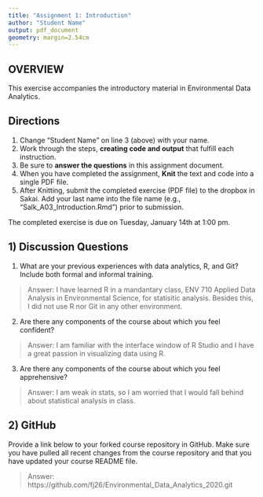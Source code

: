 ```yaml
---
title: "Assignment 1: Introduction"
author: "Student Name"
output: pdf_document
geometry: margin=2.54cm
---
```


## OVERVIEW

This exercise accompanies the introductory material in Environmental Data Analytics. 

## Directions
1. Change "Student Name" on line 3 (above) with your name.
3. Work through the steps, **creating code and output** that fulfill each instruction.
4. Be sure to **answer the questions** in this assignment document.
6. When you have completed the assignment, **Knit** the text and code into a single PDF file.
8. After Knitting, submit the completed exercise (PDF file) to the dropbox in Sakai. Add your last name into the file name (e.g., "Salk_A03_Introduction.Rmd") prior to submission.

The completed exercise is due on Tuesday, January 14th at 1:00 pm.

## 1) Discussion Questions

1. What are your previous experiences with data analytics, R, and Git? Include both formal and informal training.

> Answer: I have learned R in a mandantary class, ENV 710 Applied Data Analysis in Environmental Science, for statisitic analysis. Besides this, I did not use R nor Git in any other environment.

2. Are there any components of the course about which you feel confident?

> Answer: I am familiar with the interface window of R Studio and I have a great passion in visualizing data using R.

3. Are there any components of the course about which you feel apprehensive?

> Answer: I am weak in stats, so I am worried that I would fall behind about statistical analysis in class.


## 2) GitHub

Provide a link below to your forked course repository in GitHub. Make sure you have pulled all recent changes from the course repository  and that you have updated your course README file. 

> Answer: https://github.com/fj26/Environmental_Data_Analytics_2020.git


